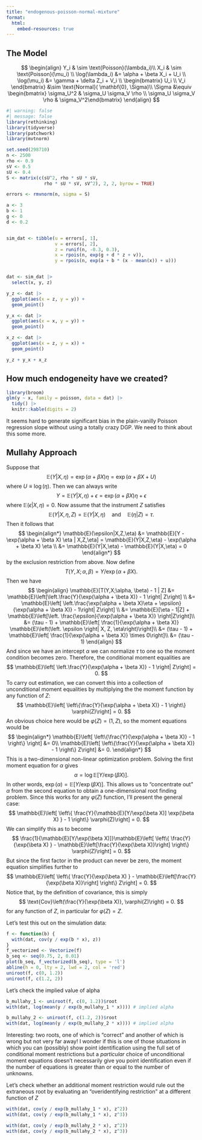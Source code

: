 ```yaml
---
title: "endogenous-poisson-normal-mixture"
format: 
  html:
    embed-resources: true
---
```


## The Model 
$$
\begin{align}
Y_i & \sim \text{Poisson}(\lambda_i)\\
X_i & \sim \text{Poisson}(\mu_i) \\
\log(\lambda_i) &= \alpha + \beta X_i + U_i \\
\log(\mu_i) &= \gamma + \delta Z_i + V_i \\
\begin{bmatrix}
U_i \\ V_i
\end{bmatrix} &\sim \text{Normal}( \mathbf{0}, \Sigma)\\
\Sigma &\equiv 
\begin{bmatrix} \sigma_U^2 & \sigma_U \sigma_V \rho \\
\sigma_U \sigma_V \rho & \sigma_V^2\end{bmatrix}
\end{align}
$$
```r
#| warning: false
#| message: false
library(rethinking)
library(tidyverse)
library(patchwork)
library(mvtnorm)

set.seed(298710)
n <- 2500
rho <- 0.9
sV <- 0.5
sU <- 0.4
S <- matrix(c(sU^2, rho * sU * sV, 
              rho * sU * sV, sV^2), 2, 2, byrow = TRUE)

errors <- rmvnorm(n, sigma = S)

a <- 3
b <- 1
g <- 0
d <- 0.2


sim_dat <- tibble(u = errors[, 1],
                  v = errors[, 2],
                  z = runif(n, -0.3, 0.3),
                  x = rpois(n, exp(g + d * z + v)),
                  y = rpois(n, exp(a + b * (x - mean(x)) + u)))


dat <- sim_dat |> 
  select(x, y, z)

y_z <- dat |> 
  ggplot(aes(x = z, y = y)) +
  geom_point()

y_x <- dat |> 
  ggplot(aes(x = x, y = y)) +
  geom_point()

x_z <- dat |> 
  ggplot(aes(x = z, y = x)) +
  geom_point()

y_z + y_x + x_z
```
## How much endogeneity have we created?
```r
library(broom)
glm(y ~ x, family = poisson, data = dat) |> 
  tidy() |> 
  knitr::kable(digits = 2)
```
It seems hard to generate significant bias in the plain-vanilly Poisson regression slope without using a totally crazy DGP. We need to think about this some more.


## Mullahy Approach

Suppose that
$$
\mathbb{E}(Y|X,\eta) = \exp(\alpha + \beta X) \eta = \exp(\alpha + \beta X + U)
$$
where $U \equiv \log(\eta)$. Then we can always write 
$$
Y = \mathbb{E}(Y|X,\eta) + \epsilon = \exp(\alpha + \beta X) \eta + \epsilon
$$
where $\mathbb{E}(\epsilon|X,\eta) = 0$. Now assume that the instrument $Z$ satisfies
$$
\mathbb{E}(Y|X,\eta,Z) = \mathbb{E}(Y|X,\eta) \quad \text{and} \quad \mathbb{E}(\eta|Z) = \tau.
$$
Then it follows that 
$$
\begin{align*}
\mathbb{E}(\epsilon|X,Z,\eta) &= \mathbb{E}[Y - \exp(\alpha + \beta X) \eta | X,Z,\eta] = \mathbb{E}(Y|X,Z,\eta) - \exp(\alpha + \beta X) \eta \\
&= \mathbb{E}(Y|X,\eta) - \mathbb{E}(Y|X,\eta) = 0
\end{align*}
$$
by the exclusion restriction from above. Now define
$$
T(Y,X;\alpha, \beta) = Y / \exp(\alpha + \beta X).
$$
Then we have
$$
\begin{align}
\mathbb{E}[T(Y,X;\alpha, \beta) - 1 | Z] &= \mathbb{E}\left[\left.\frac{Y}{\exp(\alpha + \beta X)}  - 1 \right| Z\right] \\
&= \mathbb{E}\left[ \left.\frac{\exp(\alpha + \beta X)\eta + \epsilon}{\exp(\alpha + \beta X)} - 1\right| Z\right] \\
&= \mathbb{E}[\eta - 1|Z] + \mathbb{E}\left[\left. \frac{\epsilon}{\exp(\alpha + \beta X)} \right|Z\right]\\
&= (\tau - 1) + \mathbb{E}\left[ \frac{1}{\exp(\alpha + \beta X)} \mathbb{E}\left(\left. \epsilon \right| X, Z, \eta\right)\right]\\
&= (\tau - 1) + \mathbb{E}\left[ \frac{1}{\exp(\alpha + \beta X)} \times 0\right]\\
&= (\tau - 1)
\end{align}
$$
And since we have an intercept $\alpha$ we can normalize $\tau$ to one so the moment condition becomes zero. Therefore, the conditional moment equalities are
$$
\mathbb{E}\left[ \left.\frac{Y}{\exp(\alpha + \beta X)} - 1 \right| Z\right] = 0.
$$
To carry out estimation, we can convert this into a collection of unconditional moment equalities by multiplying the the moment function by any function of $Z$:
$$
\mathbb{E}\left[ \left\{\frac{Y}{\exp(\alpha + \beta X)} - 1 \right\} \varphi(Z)\right] = 0.
$$
An obvious choice here would be $\varphi(Z) = (1, Z)$, so the moment equations would be
$$
\begin{align*}
\mathbb{E}\left[ \left\{\frac{Y}{\exp(\alpha + \beta X)} - 1 \right\} \right] &= 0\\
\mathbb{E}\left[ \left\{\frac{Y}{\exp(\alpha + \beta X)} - 1 \right\} Z\right] &= 0.
\end{align*}
$$
This is a two-dimensional non-linear optimization problem. Solving the first moment equation for $\alpha$ gives
$$
\alpha = \log \mathbb{E}[Y / \exp(\beta X)].
$$
In other words, $\exp(\alpha) = \mathbb{E}[Y/\exp(\beta X)]$. This allows us to "concentrate out" $\alpha$ from the second equation to obtain a one-dimensional root finding problem. Since this works for any $\varphi(Z)$ function, I'll present the general case:
$$
\mathbb{E}\left[ \left\{ \frac{Y}{\mathbb{E}[Y/\exp(\beta X)] \exp(\beta X) } - 1 \right\} \varphi(Z)\right] = 0.
$$
We can simplify this as to become
$$
\frac{1}{\mathbb{E}[Y/\exp(\beta X)]}\mathbb{E}\left[ \left\{ \frac{Y}{\exp(\beta X) } - \mathbb{E}\left[\frac{Y}{\exp(\beta X)}\right] \right\} \varphi(Z)\right] = 0.
$$
But since the first factor in the product can never be zero, the moment equation simplifies further to
$$
\mathbb{E}\left[ \left\{ \frac{Y}{\exp(\beta X) } - \mathbb{E}\left[\frac{Y}{\exp(\beta X)}\right] \right\} Z\right] = 0.
$$
Notice that, by the definition of covariance, this is simply
$$
\text{Cov}\left(\frac{Y}{\exp(\beta X)}, \varphi(Z)\right) = 0.
$$
for any function of $Z$, in particular for $\varphi(Z) = Z$.

Let's test this out on the simulation data:
```r
f <- function(b) {
  with(dat, cov(y / exp(b * x), z))
}
f_vectorized <- Vectorize(f)
b_seq <- seq(0.75, 2, 0.01)
plot(b_seq, f_vectorized(b_seq), type = 'l')
abline(h = 0, lty = 2, lwd = 2, col = 'red')
uniroot(f, c(0, 1.2))
uniroot(f, c(1.2, 2))
```
Let's check the implied value of alpha
```r
b_mullahy_1 <- uniroot(f, c(0, 1.2))$root
with(dat, log(mean(y / exp(b_mullahy_1 * x)))) # implied alpha

b_mullahy_2 <- uniroot(f, c(1.2, 2))$root
with(dat, log(mean(y / exp(b_mullahy_2 * x)))) # implied alpha
```
Interesting: two roots, one of which is "correct" and another of which is wrong but not very far away! I wonder if this is one of those situations in which you can (possibly) show point identification using the full set of conditional moment restrictions but a *particular* choice of unconditional moment equations doesn't necessarily give you point identification even if the number of equations is greater than or equal to the number of unknowns.

Let's check whether an additional moment restriction would rule out the extraneous root by evaluating an "overidentifying restriction" at a different function of $Z$
```r
with(dat, cov(y / exp(b_mullahy_1 * x), z^2))
with(dat, cov(y / exp(b_mullahy_1 * x), z^3))

with(dat, cov(y / exp(b_mullahy_2 * x), z^2))
with(dat, cov(y / exp(b_mullahy_2 * x), z^3))
```


















